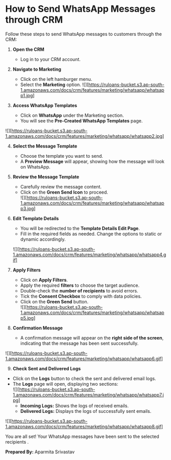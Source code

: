 # **How to Send WhatsApp Messages through CRM**

Follow these steps to send WhatsApp messages to customers through the CRM:

1. **Open the CRM**  
   * Log in to your CRM account.  
2. **Navigate to Marketing**  
   * Click on the left hamburger menu.  
   * Select the **Marketing** option. 
   ![][https://ruloans-bucket.s3.ap-south-1.amazonaws.com/docs/crm/features/marketing/whatsapp/whatsapp1.jpg]
 
3. **Access WhatsApp Templates**  
   * Click on **WhatsApp** under the Marketing section.  
   * You will see the **Pre-Created WhatsApp Templates** page.

![][https://ruloans-bucket.s3.ap-south-1.amazonaws.com/docs/crm/features/marketing/whatsapp/whatsapp2.jpg]

4. **Select the Message Template**  
   * Choose the template you want to send.  
   * A **Preview Message** will appear, showing how the message will look on WhatsApp.  
5. **Review the Message Template**  
   * Carefully review the message content.  
   * Click on the **Green Send Icon** to proceed.  
   ![][https://ruloans-bucket.s3.ap-south-1.amazonaws.com/docs/crm/features/marketing/whatsapp/whatsapp3.jpg]       
6. **Edit Template Details**  
   * You will be redirected to the **Template Details Edit Page**.  
   * Fill in the required fields as needed. Change the options to static or dynamic accordingly. 

   ![][https://ruloans-bucket.s3.ap-south-1.amazonaws.com/docs/crm/features/marketing/whatsapp/whatsapp4.gif]

7. **Apply Filters**  
   * Click on **Apply Filters**.  
   * Apply the required **filters** to choose the target audience.  
   * Double-check the **number of recipients** to avoid errors.  
   * Tick the **Consent Checkbox** to comply with data policies.  
   * Click on the **Green Send** button.  
![][https://ruloans-bucket.s3.ap-south-1.amazonaws.com/docs/crm/features/marketing/whatsapp/whatsapp5.jpg]

8. **Confirmation Message**  
   * A confirmation message will appear on the **right side of the screen**, indicating that the message has been sent successfully.

![][https://ruloans-bucket.s3.ap-south-1.amazonaws.com/docs/crm/features/marketing/whatsapp/whatsapp6.gif]

9. **Check Sent and Delivered Logs**  
* Click on the **Logs** button to check the sent and delivered email logs.  
* The **Logs** page will open, displaying two sections:  
![][https://ruloans-bucket.s3.ap-south-1.amazonaws.com/docs/crm/features/marketing/whatsapp/whatsapp7.jpg]
  * **Incoming Logs:** Shows the logs of received emails.  
  * **Delivered Logs:** Displays the logs of successfully sent emails.

![][https://ruloans-bucket.s3.ap-south-1.amazonaws.com/docs/crm/features/marketing/whatsapp/whatsapp8.gif]

You are all set\! Your WhatsApp messages have been sent to the selected recipients .

**Prepared By:** Aparmita Srivastav